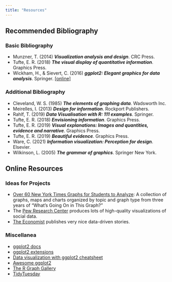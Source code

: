 ```yaml
---
title: "Resources"
---
```


## Recommended Bibliography

### Basic Bibliography

- Munzner, T. (2014)
  _**Visualization analysis and design**_. CRC Press.
- Tufte, E. R. (2018)
  _**The visual display of quantitative information**_. Graphics Press.
- Wickham, H., & Sievert, C. (2016)
  _**ggplot2: Elegant graphics for data analysis**_. Springer.
  [[online]](https://ggplot2-book.org/)

### Additional Bibliography

- Cleveland, W. S. (1985)
  _**The elements of graphing data**_. Wadsworth Inc.
- Meirelles, I. (2013)
  _**Design for information**_. Rockport Publishers.
- Rahlf, T. (2019)
  _**Data Visualisation with R: 111 examples**_. Springer.
- Tufte, E. R. (2018)
  _**Envisioning information**_. Graphics Press.
- Tufte, E. R. (2019)
  _**Visual explanations: Images and quantities, evidence and narrative**_.
  Graphics Press.
- Tufte, E. R. (2019)
  _**Beautiful evidence**_. Graphics Press.
- Ware, C. (2021)
  _**Information visualization: Perception for design**_. Elsevier.
- Wilkinson, L. (2005)
  _**The grammar of graphics**_. Springer New York.

## Online Resources

### Ideas for Projects

- [Over 60 New York Times Graphs for Students to Analyze](https://www.nytimes.com/2020/06/10/learning/over-60-new-york-times-graphs-for-students-to-analyze.html): A collection of graphs, maps and charts organized by topic and graph type from three years of “What’s Going On in This Graph?”
- The [Pew Research Center](https://www.pewresearch.org/) produces lots of high-quality visualizations of social data.
- [The Economist](https://www.economist.com/) publishes very nice data-driven stories.

### Miscellanea

- [ggplot2 docs](https://ggplot2.tidyverse.org/)
- [ggplot2 extensions](https://exts.ggplot2.tidyverse.org/)
- [Data visualization with ggplot2 cheatsheet](https://raw.githubusercontent.com/rstudio/cheatsheets/main/data-visualization.pdf)
- [Awesome ggplot2](https://github.com/erikgahner/awesome-ggplot2)
- [The R Graph Gallery](https://r-graph-gallery.com/)
- [TidyTuesday](https://github.com/rfordatascience/tidytuesday)

